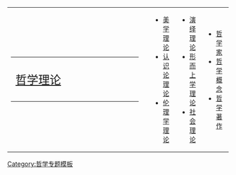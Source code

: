 <!--        BANNER ACROSS TOP OF PAGE        -->
{| id="mp-topbanner" style="width:100%; background:#FFD699; margin-top:0em; border:1px solid #000000;"
| style="width:56%; color:#000;" |
<!--        "Category:Philosophers"       -->
{| style="width:275px; border:none; background:#FFD699;"
| style="width:275px; <!-- text-align:center; --> white-space:nowrap; color:#000;" |
<div style="font-size:162%; border:none; margin:0; padding:.1em; color:#000;">[[:Category:哲学理论|哲学理论]]</div>
|}
<!--        INDEX LIST ON RIGHT-HAND SIDE        -->
| style="width:10%; font-size:90%;" |
* [[:Category:美学理论|美学理论]]
* [[:Category:认识论理论|认识论理论]]
* [[:Category:伦理理论|伦理学理论]]
| style="width:10%; font-size:90%;" |
* [[:Category:演绎理论|演绎理论]]
* [[:Category:形上學理論|形而上学理论]]
* [[:Category:社會理論|社会理论]]
| style="width:10%; font-size:90%;" |
* [[:Category:哲学家|哲学家]]
* [[:Category:哲学概念|哲学概念]]
* [[:Category:哲学著作|哲学著作]]
|}

<noinclude>[[Category:哲学专题模板]]</noinclude>